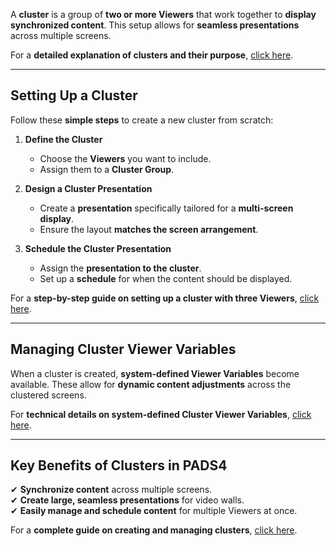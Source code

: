 A **cluster** is a group of **two or more Viewers** that work together to **display synchronized content**. This setup allows for **seamless presentations** across multiple screens.

For a **detailed explanation of clusters and their purpose**, [click here](#).

---

## **Setting Up a Cluster**
Follow these **simple steps** to create a new cluster from scratch:

1. **Define the Cluster**
   - Choose the **Viewers** you want to include.
   - Assign them to a **Cluster Group**.

2. **Design a Cluster Presentation**
   - Create a **presentation** specifically tailored for a **multi-screen display**.
   - Ensure the layout **matches the screen arrangement**.

3. **Schedule the Cluster Presentation**
   - Assign the **presentation to the cluster**.
   - Set up a **schedule** for when the content should be displayed.

For a **step-by-step guide on setting up a cluster with three Viewers**, [click here](#).

---

## **Managing Cluster Viewer Variables**
When a cluster is created, **system-defined Viewer Variables** become available. These allow for **dynamic content adjustments** across the clustered screens.

For **technical details on system-defined Cluster Viewer Variables**, [click here](#).

---

## **Key Benefits of Clusters in PADS4**
✔ **Synchronize content** across multiple screens.  
✔ **Create large, seamless presentations** for video walls.  
✔ **Easily manage and schedule content** for multiple Viewers at once.  

For a **complete guide on creating and managing clusters**, [click here](#).